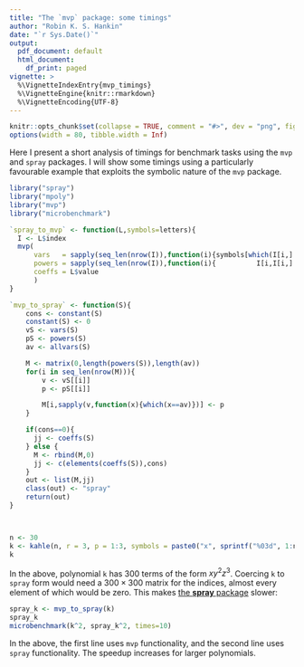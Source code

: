 ```yaml
---
title: "The `mvp` package: some timings"
author: "Robin K. S. Hankin"
date: "`r Sys.Date()`"
output:
  pdf_document: default
  html_document:
    df_print: paged
vignette: >
  %\VignetteIndexEntry{mvp_timings}
  %\VignetteEngine{knitr::rmarkdown}
  %\VignetteEncoding{UTF-8}
---
```


```r
knitr::opts_chunk$set(collapse = TRUE, comment = "#>", dev = "png", fig.width = 7, fig.height = 3.5, message = FALSE, warning = FALSE)
options(width = 80, tibble.width = Inf)
```

Here I present a short analysis of timings for benchmark tasks using
the `mvp` and `spray` packages.  I will show some timings using a
particularly favourable example that exploits the symbolic nature of
the `mvp` package.

```r
library("spray")
library("mpoly")
library("mvp")
library("microbenchmark")

`spray_to_mvp` <- function(L,symbols=letters){
  I <- L$index
  mvp(
      vars   = sapply(seq_len(nrow(I)),function(i){symbols[which(I[i,] != 0)]},simplify=FALSE),
      powers = sapply(seq_len(nrow(I)),function(i){          I[i,I[i,] != 0 ]},simplify=FALSE),
      coeffs = L$value
      )
}

`mvp_to_spray` <- function(S){
    cons <- constant(S)
    constant(S) <- 0
    vS <- vars(S)
    pS <- powers(S)
    av <- allvars(S)

    M <- matrix(0,length(powers(S)),length(av))
    for(i in seq_len(nrow(M))){
        v <- vS[[i]]
        p <- pS[[i]]

        M[i,sapply(v,function(x){which(x==av)})] <- p
    }

    if(cons==0){
      jj <- coeffs(S)
    } else {
      M <- rbind(M,0)
      jj <- c(elements(coeffs(S)),cons)
    }
    out <- list(M,jj)
    class(out) <- "spray"
    return(out)
}



n <- 30
k <- kahle(n, r = 3, p = 1:3, symbols = paste0("x", sprintf("%03d", 1:n)))
k
```

In the above, polynomial `k` has 300 terms of the form $xy^2z^3$.
Coercing `k` to `spray` form would need a $300\times 300$
matrix for the indices, almost every element of which would be zero.
This makes [the __spray__ package](https://github.com/RobinHankin/spray) slower:

```r
spray_k <- mvp_to_spray(k)
spray_k
microbenchmark(k^2, spray_k^2, times=10)
```

In the above, the first line uses `mvp` functionality, and the
second line uses `spray` functionality.  The speedup increases for
larger polynomials.

